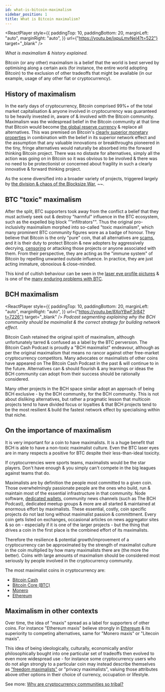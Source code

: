 ```yaml
---
id: what-is-bitcoin-maximalism
sidebar_position: 1
title: What is Bitcoin maximalism?
---
```



<ReactPlayer
  style={{
    paddingTop: 10,
    paddingBottom: 20,
    marginLeft: "auto",
    marginRight: "auto",
  }}
  url={"https://youtu.be/ixpuLmvNel4?t=522"}
  target="_blank"
/>

_What is maximalism & history explained._

Bitcoin (or any other) maximalism is a belief that the world is best served by optimising along a certain axis (for instance, the entire world adopting Bitcoin) to the exclusion of other tradeoffs that might be available (in our example, usage of any other fiat or cryptocurrency).

## History of maximalism

In the early days of cryptocurrency, Bitcoin comprised 99%+ of the total market capitalisation & anyone involved in cryptocurrency was guaranteed to be heavily invested in, aware of & involved with the Bitcoin community. Maximalism was the widespread belief in the Bitcoin community at that time that Bitcoin would become [the global reserve currency](/faqs/Global-Reserve-Currency/what-do-you-mean-global-reserve-currency) & replace all alternatives. This was premised on Bitcoin's [clearly superior monetary properties](/start#episode-1-of-10-money) in combination with the belief in its superior network effect and the assumption that any valuable innovations or breakthroughs pioneered in the tiny, fringe alternatives would naturally be absorbed into the forward thinking Bitcoin project. There was no distaste for alternatives, simply all the action was going on in Bitcoin so it was obvious to be involved & there was no need to be protectionist or concerned about fragility in such a clearly innovative & forward thinking project.

As the scene diversified into a broader variety of projects, triggered largely by [the division & chaos of the Blocksize War](/start#episode-8-of-10-bitcoin-cash), ~~.

## BTC "toxic" maximalism

After the split, BTC supporters took away from the conflict a belief that they must actively seek out & destroy "harmful" influence in the BTC ecosystem, such as the expelled big block ""infiltrators"". Thus the original pro-inclusivity maximalism morphed into so-called "toxic maximalism", which many prominent BTC community figures wore as a badge of honour. They believe that Bitcoin is the only "pure" coin, that all alternatives are [scams](/start#episode-7-of-10-adoption-mania-and-scams), and it is their duty to protect Bitcoin & new adopters by aggressively decrying, [censoring](/faqs/BCH-vs-BTC/why-is-there-so-much-censorship-in-btc) or attacking those projects or anyone associated with them. From their perspective, they are acting as the "immune system" of Bitcoin by repelling unwanted outside influence. In practice, they are just acting immature, obnoxious & close-minded.

This kind of cultish behaviour can be seen in the [laser eye profile pictures](/faqs/Culture/whats-with-the-green-sunglasses) & is one of the [many enduring problems with BTC](/faqs/BCH-vs-BTC/whats-wrong-with-bitcoin-btc).

## BCH maximalism

<ReactPlayer
  style={{
    paddingTop: 10,
    paddingBottom: 20,
    marginLeft: "auto",
    marginRight: "auto",
  }}
  url={"https://youtu.be/8XqYBwF3r84?t=7226"}
  target="_blank"
/>
_Podcast segmenting explaining why the BCH community should be maximalist & the correct
strategy for building network effect._

Bitcoin Cash retained the original spirit of maximalism, although unfortunately tarred & confused as a label by the BTC perversion. The Bitcoin Cash Podcast is proudly a "BCH maximalist" endeavour, although as per the original maximalism that means no rancor against other free-market cryptocurrency competitors. Many advocates or maximalists of other coins have appeared on The Bitcoin Cash Podcast in the past & will continue to in the future. Alternatives can & should flourish & any learnings or ideas the BCH community can adopt from their success should be rationally considered.

Many other projects in the BCH space similar adopt an approach of being BCH exclusive - by the BCH community, for the BCH community. This is not about disliking alternatives, but rather a pragmatic lesson that multicoin projects tend to have divided focus or loyalties & that BCH projects tend to be the most resilient & build the fastest network effect by specialising within that niche.

## On the importance of maximalism

It is very important for a coin to have maximalists. It is a huge benefit that BCH is able to have a non-toxic maximalist culture. Even the BTC laser eyes are in many respects a positive for BTC despite their less-than-ideal toxicity.

If cryptocurrencies were sports teams, maximalists would be the star players. Don't have enough & you simply can't compete in the big leagues against teams that do.

Maximalists are by definition the people most committed to a given coin. Those overwhelmingly passionate people are the ones who build, run & maintain most of the essential infrastructure in that community. Node software, [dedicated wallets](/faqs/BCH/what-are-good-bch-wallets), community news channels (such as The BCH Podcast), dedicated meetup groups & more are all started & maintained at enormous effort by maximalists. These essential, costly, coin specific projects do not last long without maximalist passion & committment. Every coin gets listed on exchanges, occasional articles on news aggregator sites & so on - especially if it is one of the larger projects - but the thing that drives a coin in the first place is the combined effort of its maximalists.

Therefore the resilience & potential growth/improvement of a cryptocurrency can be approximated by the strength of maximalist culture in the coin multiplied by how many maximalists there are (the more the better). Coins with large amounts of maximalism should be considered most seriously by people involved in the cryptocurrency community.

The most maximalist coins in cryptocurrency are:

- [Bitcoin Cash](/faqs/BCH/why-bitcoin-cash)
- [Bitcoin Core (BTC)](/faqs/BCH-vs-BTC/whats-wrong-with-bitcoin-btc)
- [Monero](/faqs/Cryptocurrency/what-about-monero-xmr)
- [Ethereum](/faqs/Cryptocurrency/what-about-ethereum-eth)

## Maximalism in other contexts

Over time, the idea of "maxis" spread as a label for supporters of other coins. For instance "Ethereum maxis" believe strongly in [Ethereum](/faqs/Cryptocurrency/what-about-ethereum-eth) & its superiority to competing alternatives, same for "Monero maxis" or "Litecoin maxis".

This idea of being ideologically, culturally, economically and/or philosophically bought into one particular set of tradeoffs then evolved to even more widespread use - for instance some cryptocurrency users who do not align strongly to a particular coin may instead describe themselves as ["freedom maximalists"](https://sethforprivacy.com/posts/why-i-focus-on-bitcoin/) or "privacy maximalists", valuing those attributes above other options in their choice of currency, occupation or lifestyle.

See more: [Why are cryptocurrency communities so tribal?](/faqs/Cryptocurrency/why-are-cryptocurrencies-tribal)
